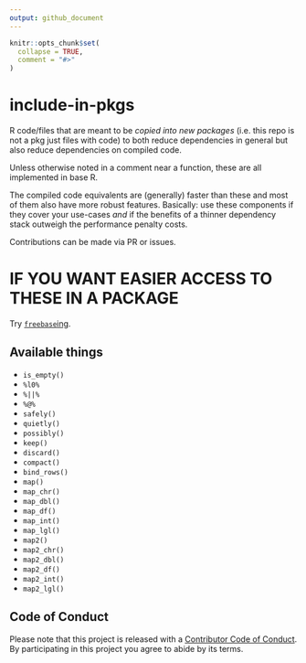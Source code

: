 ```yaml
---
output: github_document
---
```


<!-- README.md is generated from README.Rmd. Please edit that file -->

```r
knitr::opts_chunk$set(
  collapse = TRUE,
  comment = "#>"
)
```
# include-in-pkgs

R code/files that are meant to be _copied into new packages_ (i.e. this repo is not a pkg just files with code) to both reduce dependencies in general but also reduce dependencies on compiled code.

Unless otherwise noted in a comment near a function, these are all implemented in base R.

The compiled code equivalents are (generally) faster than these and most of them also have more robust features. Basically: use these components if they cover your use-cases _and_ if the benefits of a thinner dependency stack outweigh the performance penalty costs.

Contributions can be made via PR or issues.

# IF YOU WANT EASIER ACCESS TO THESE IN A PACKAGE

Try [`freebase`ing](https://github.com/hrbrmstr/freebase).

## Available things

- `is_empty()`
- `%l0%`
- `%||%`
- `%@%`
- `safely()`
- `quietly()`
- `possibly()`
- `keep()`
- `discard()`
- `compact()` 
- `bind_rows()`
- `map()`
- `map_chr()`
- `map_dbl()`
- `map_df()`
- `map_int()`
- `map_lgl()`
- `map2()`
- `map2_chr()`
- `map2_dbl()`
- `map2_df()`
- `map2_int()`
- `map2_lgl()`

## Code of Conduct

Please note that this project is released with a [Contributor Code of Conduct](CODE_OF_CONDUCT.md).
  By participating in this project you agree to abide by its terms.
